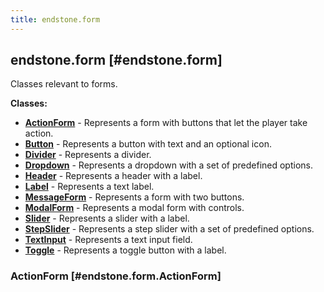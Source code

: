 ```yaml
---
title: endstone.form
---
```


## endstone.form [#endstone.form]

Classes relevant to forms.

**Classes:**

- [**ActionForm**](#endstone.form.ActionForm) - Represents a form with buttons that let the player take action.
- [**Button**](#endstone.form.Button) - Represents a button with text and an optional icon.
- [**Divider**](#endstone.form.Divider) - Represents a divider.
- [**Dropdown**](#endstone.form.Dropdown) - Represents a dropdown with a set of predefined options.
- [**Header**](#endstone.form.Header) - Represents a header with a label.
- [**Label**](#endstone.form.Label) - Represents a text label.
- [**MessageForm**](#endstone.form.MessageForm) - Represents a form with two buttons.
- [**ModalForm**](#endstone.form.ModalForm) - Represents a modal form with controls.
- [**Slider**](#endstone.form.Slider) - Represents a slider with a label.
- [**StepSlider**](#endstone.form.StepSlider) - Represents a step slider with a set of predefined options.
- [**TextInput**](#endstone.form.TextInput) - Represents a text input field.
- [**Toggle**](#endstone.form.Toggle) - Represents a toggle button with a label.

### ActionForm [#endstone.form.ActionForm]




